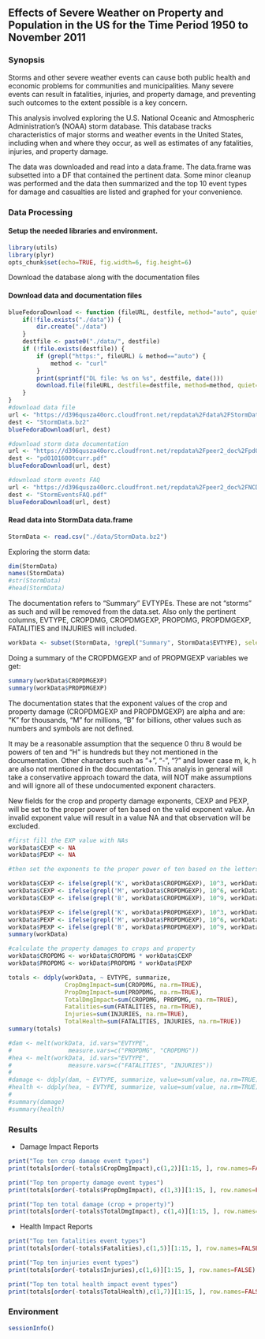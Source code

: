 ## Effects of Severe Weather on Property and Population in the US for the Time Period 1950 to November 2011

### Synopsis

Storms and other severe weather events can cause both public health and economic problems for communities and municipalities. Many severe events can result in fatalities, injuries, and property damage, and preventing such outcomes to the extent possible is a key concern.

This analysis involved exploring the U.S. National Oceanic and Atmospheric Administration's (NOAA) storm database. This database tracks characteristics of major storms and weather events in the United States, including when and where they occur, as well as estimates of any fatalities, injuries, and property damage.

The data was downloaded and read into a data.frame.  The data.frame was subsetted into a DF that contained the pertinent data.  Some minor cleanup was performed and the data then summarized and the top 10 event types for damage and casualties are listed and graphed for your convenience.

### Data Processing
#### Setup the needed libraries and environment.

```r
library(utils)
library(plyr)
opts_chunk$set(echo=TRUE, fig.width=6, fig.height=6)
```

Download the database along with the documentation files

#### Download data and documentation files
```r
blueFedoraDownload <- function (fileURL, destfile, method="auto", quiet=TRUE) {
    if(!file.exists("./data")) {
        dir.create("./data")
    }
    destfile <- paste0("./data/", destfile)
    if (!file.exists(destfile)) {
        if (grepl("https:", fileURL) & method=="auto") {
            method <- "curl"
        }
        print(sprintf("DL file: %s on %s", destfile, date()))
        download.file(fileURL, destfile=destfile, method=method, quiet=quiet)
    }
}
#download data file
url <- "https://d396qusza40orc.cloudfront.net/repdata%2Fdata%2FStormData.csv.bz2"
dest <- "StormData.bz2"
blueFedoraDownload(url, dest)

#download storm data documentation
url <- "https://d396qusza40orc.cloudfront.net/repdata%2Fpeer2_doc%2Fpd01016005curr.pdf"
dest <- "pd0101600tcurr.pdf"
blueFedoraDownload(url, dest)

#download storm events FAQ
url <- "https://d396qusza40orc.cloudfront.net/repdata%2Fpeer2_doc%2FNCDC%20Storm%20Events-FAQ%20Page.pdf"
dest <- "StormEventsFAQ.pdf"
blueFedoraDownload(url, dest)
```

#### Read data into StormData data.frame

```r
StormData <- read.csv("./data/StormData.bz2")
```
Exploring the storm data:
```r
dim(StormData)
names(StormData)
#str(StormData)
#head(StormData)
```

The documentation refers to "Summary" EVTYPEs.  These are not "storms" as such and will be removed from the data.set.  Also only the pertinent columns, EVTYPE, CROPDMG, CROPDMGEXP, PROPDMG, PROPDMGEXP, FATALITIES and INJURIES will included.

```r
workData <- subset(StormData, !grepl("Summary", StormData$EVTYPE), select=c('EVTYPE', 'CROPDMG', 'CROPDMGEXP', 'PROPDMG', 'PROPDMGEXP', 'FATALITIES', 'INJURIES'))
```

Doing a summary of the CROPDMGEXP and of PROPMGEXP variables we get:

```r
summary(workData$CROPDMGEXP)
summary(workData$PROPDMGEXP)
```

The documentation states that the exponent values of the crop and property damage (CROPDMGEXP and PROPDMGEXP) are alpha and are: "K" for thousands, "M" for millions, "B" for billions, other values such as numbers and symbols are not defined.

It may be a reasonable assumption that the sequence 0 thru 8 would be powers of ten and "H" is hundreds but they not mentioned in the documentation. Other characters such as "+", "-", "?" and lower case m, k, h are also not mentioned in the documentation.  This analyis in general will take a conservative approach toward the data, will NOT make assumptions and will ignore all of these undocumented exponent characters.

New fields for the crop and property damage exponents, CEXP and PEXP, will be set to the proper power of ten based on the valid exponent value.  An invalid exponent value will result in a value NA and that observation will be excluded.

```r
#first fill the EXP value with NAs
workData$CEXP <- NA
workData$PEXP <- NA

#then set the exponents to the proper power of ten based on the letters K, M, B

workData$CEXP <- ifelse(grepl('K', workData$CROPDMGEXP), 10^3, workData$CEXP)
workData$CEXP <- ifelse(grepl('M', workData$CROPDMGEXP), 10^6, workData$CEXP)
workData$CEXP <- ifelse(grepl('B', workData$CROPDMGEXP), 10^9, workData$CEXP)

workData$PEXP <- ifelse(grepl('K', workData$PROPDMGEXP), 10^3, workData$PEXP)
workData$PEXP <- ifelse(grepl('M', workData$PROPDMGEXP), 10^6, workData$PEXP)
workData$PEXP <- ifelse(grepl('B', workData$PROPDMGEXP), 10^9, workData$PEXP)
summary(workData)

#calculate the property damages to crops and property
workData$CROPDMG <- workData$CROPDMG * workData$CEXP
workData$PROPDMG <- workData$PROPDMG * workData$PEXP

totals <- ddply(workData, ~ EVTYPE, summarize,
                CropDmgImpact=sum(CROPDMG, na.rm=TRUE),
                PropDmgImpact=sum(PROPDMG, na.rm=TRUE),
                TotalDmgImpact=sum(CROPDMG, PROPDMG, na.rm=TRUE),
                Fatalities=sum(FATALITIES, na.rm=TRUE),
                Injuries=sum(INJURIES, na.rm=TRUE),
                TotalHealth=sum(FATALITIES, INJURIES, na.rm=TRUE))
summary(totals)

#dam <- melt(workData, id.vars="EVTYPE", 
#                measure.vars=c("PROPDMG", "CROPDMG"))
#hea <- melt(workData, id.vars="EVTYPE",
#                measure.vars=c("FATALITIES", "INJURIES"))
#
#damage <- ddply(dam, ~ EVTYPE, summarize, value=sum(value, na.rm=TRUE))
#health <- ddply(hea, ~ EVTYPE, summarize, value=sum(value, na.rm=TRUE))
#
#summary(damage)
#summary(health)
```

### Results

* Damage Impact Reports

```r
print("Top ten crop damage event types")
print(totals[order(-totals$CropDmgImpact),c(1,2)][1:15, ], row.names=FALSE)

print("Top ten property damage event types")
print(totals[order(-totals$PropDmgImpact), c(1,3)][1:15, ], row.names=FALSE)

print("Top ten total damage (crop + property)")
print(totals[order(-totals$TotalDmgImpact), c(1,4)][1:15, ], row.names=FALSE)
```

* Health Impact Reports

```r
print("Top ten fatalities event types")
print(totals[order(-totals$Fatalities),c(1,5)][1:15, ], row.names=FALSE)

print("Top ten injuries event types")
print(totals[order(-totals$Injuries),c(1,6)][1:15, ], row.names=FALSE)

print("Top ten total health impact event types")
print(totals[order(-totals$TotalHealth),c(1,7)][1:15, ], row.names=FALSE)
```


### Environment
```r
sessionInfo()
```